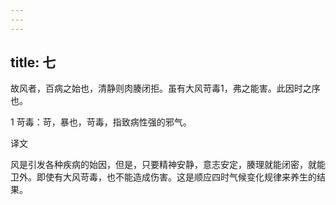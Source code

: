 ```yaml
---
---
---
```

title: 七
---




故风者，百病之始也，清静则肉腠闭拒。虽有大风苛毒1，弗之能害。此因时之序也。

1 苛毒：苛，暴也，苛毒，指致病性强的邪气。

译文

风是引发各种疾病的始因，但是，只要精神安静，意志安定，腠理就能闭密，就能卫外。即使有大风苛毒，也不能造成伤害。这是顺应四时气候变化规律来养生的结果。